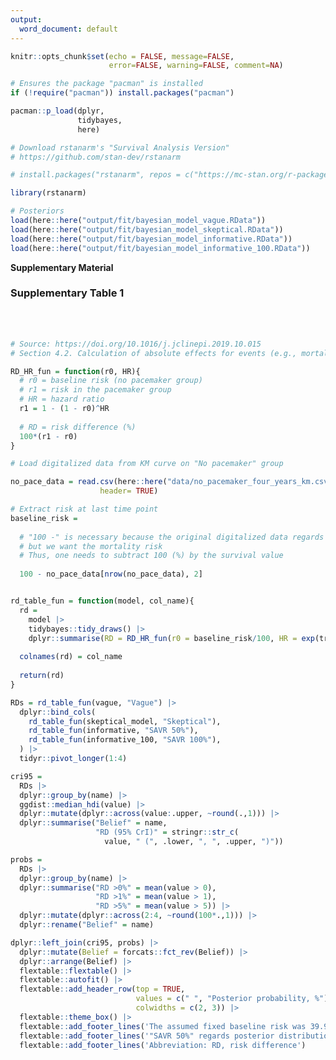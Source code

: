 ```yaml
---
output:
  word_document: default
---
```


```r
knitr::opts_chunk$set(echo = FALSE, message=FALSE,
                      error=FALSE, warning=FALSE, comment=NA)
```

```r
# Ensures the package "pacman" is installed
if (!require("pacman")) install.packages("pacman")

pacman::p_load(dplyr,
               tidybayes,
               here)

# Download rstanarm's "Survival Analysis Version" 
# https://github.com/stan-dev/rstanarm

# install.packages("rstanarm", repos = c("https://mc-stan.org/r-packages/", getOption("repos")))

library(rstanarm)
```


```r

# Posteriors
load(here::here("output/fit/bayesian_model_vague.RData"))
load(here::here("output/fit/bayesian_model_skeptical.RData"))
load(here::here("output/fit/bayesian_model_informative.RData"))
load(here::here("output/fit/bayesian_model_informative_100.RData"))

```

**Supplementary Material**


### Supplementary Table 1

<br><br>

```r
# Source: https://doi.org/10.1016/j.jclinepi.2019.10.015
# Section 4.2. Calculation of absolute effects for events (e.g., mortality)

RD_HR_fun = function(r0, HR){
  # r0 = baseline risk (no pacemaker group)
  # r1 = risk in the pacemaker group
  # HR = hazard ratio
  r1 = 1 - (1 - r0)^HR
  
  # RD = risk difference (%)
  100*(r1 - r0)
}

# Load digitalized data from KM curve on "No pacemaker" group

no_pace_data = read.csv(here::here("data/no_pacemaker_four_years_km.csv"),
                    header= TRUE)

# Extract risk at last time point 
baseline_risk = 
  
  # "100 -" is necessary because the original digitalized data regards "Cumulative Survival"
  # but we want the mortality risk
  # Thus, one needs to subtract 100 (%) by the survival value
  
  100 - no_pace_data[nrow(no_pace_data), 2]


rd_table_fun = function(model, col_name){
  rd = 
    model |> 
    tidybayes::tidy_draws() |> 
    dplyr::summarise(RD = RD_HR_fun(r0 = baseline_risk/100, HR = exp(treatPacemaker)))
  
  colnames(rd) = col_name
  
  return(rd)
}

RDs = rd_table_fun(vague, "Vague") |> 
  dplyr::bind_cols(
    rd_table_fun(skeptical_model, "Skeptical"),
    rd_table_fun(informative, "SAVR 50%"),
    rd_table_fun(informative_100, "SAVR 100%"),
  ) |> 
  tidyr::pivot_longer(1:4)

cri95 = 
  RDs |> 
  dplyr::group_by(name) |> 
  ggdist::median_hdi(value) |> 
  dplyr::mutate(dplyr::across(value:.upper, ~round(.,1))) |> 
  dplyr::summarise("Belief" = name,
                   "RD (95% CrI)" = stringr::str_c(
                     value, " (", .lower, ", ", .upper, ")"))

probs = 
  RDs |> 
  dplyr::group_by(name) |> 
  dplyr::summarise("RD >0%" = mean(value > 0),
                   "RD >1%" = mean(value > 1),
                   "RD >5%" = mean(value > 5)) |> 
  dplyr::mutate(dplyr::across(2:4, ~round(100*.,1))) |> 
  dplyr::rename("Belief" = name)

dplyr::left_join(cri95, probs) |> 
  dplyr::mutate(Belief = forcats::fct_rev(Belief)) |> 
  dplyr::arrange(Belief) |> 
  flextable::flextable() |> 
  flextable::autofit() |> 
  flextable::add_header_row(top = TRUE, 
                            values = c(" ", "Posterior probability, %"), 
                            colwidths = c(2, 3)) |> 
  flextable::theme_box() |> 
  flextable::add_footer_lines('The assumed fixed baseline risk was 39.9%, based on the SWEDEHEART TAVR data on patients not exposed to pacemaker at 4 years.') |> 
  flextable::add_footer_lines('"SAVR 50%" regards posterior distribution while assuming a prior based on the surgical aortic valve replacement SWEDEHEART data with 50% of weight. "SAVR 100%" regards the same data, but with 100% weight.') |> 
  flextable::add_footer_lines('Abbreviation: RD, risk difference')
```

